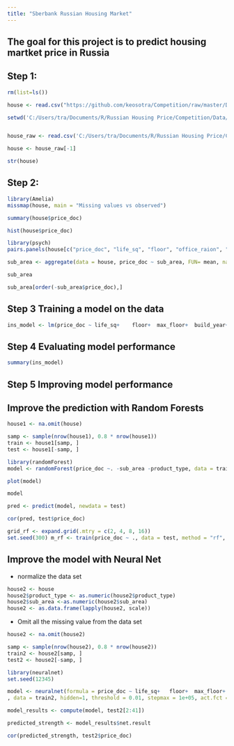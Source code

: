 ```yaml
---
title: "Sberbank Russian Housing Market"
---
```

## The goal for this project is to predict housing martket price in Russia
## Step 1:
```r
rm(list=ls())

house <- read.csv("https://github.com/keosotra/Competition/raw/master/Data/House.csv?raw=true", stringsAsFactors = FALSE)

setwd('C:/Users/tra/Documents/R/Russian Housing Price/Competition/Data/House.csv')


house_raw <- read.csv('C:/Users/tra/Documents/R/Russian Housing Price/Competition/Data/House.csv', stringsAsFactors = TRUE)

house <- house_raw[-1]

str(house)


```
## Step 2:
```r
library(Amelia)
missmap(house, main = "Missing values vs observed")
```


```r
summary(house$price_doc)

```

```r
hist(house$price_doc)
```

```r
library(psych)
pairs.panels(house[c("price_doc", "life_sq", "floor", "office_raion", "num_room", "raion_popul")])
```


```r
sub_area <- aggregate(data = house, price_doc ~ sub_area, FUN= mean, na.rm = TRUE)

sub_area

sub_area[order(-sub_area$price_doc),] 

```

## Step 3 Training a model on the data

```r

ins_model <- lm(price_doc ~ life_sq+	floor+	max_floor+	build_year+	num_room+	raion_popul+	children_preschool+	school_education_centers_raion+	healthcare_centers_raion+	sport_objects_raion+	shopping_centers_raion+	office_raion+	big_market_raion+	detention_facility_raion+	work_all+	build_count_before_1920+	build_count_1921_1945+	build_count_1946_1970+	build_count_1971_1995+	build_count_after_1995+	metro_min_walk+	public_transport_station_km+	office_count_500+	cafe_count_500+	cafe_sum_500_min_price_avg+	oil_urals+	cpi+	brent+	average_provision_of_build_contract_moscow+	mortgage_growth+	mortgage_rate+	income_per_cap+	salary_growth+	employment+	invest_fixed_capital_per_cap+	pop_natural_increase+	pop_migration+	childbirth, data = house) 

```

## Step 4 Evaluating model performance

```r
summary(ins_model)
```

## Step 5 Improving model performance

## Improve the prediction with Random Forests

```r
house1 <- na.omit(house)

samp <- sample(nrow(house1), 0.8 * nrow(house1))
train <- house1[samp, ] 
test <- house1[-samp, ]
```


```r
library(randomForest)
model <- randomForest(price_doc ~. -sub_area -product_type, data = train, ntree=1000, mtry=30)

```

```r
plot(model)

model
```

```r
pred <- predict(model, newdata = test)

cor(pred, test$price_doc)
```


```r
grid_rf <- expand.grid(.mtry = c(2, 4, 8, 16))
set.seed(300) m_rf <- train(price_doc ~ ., data = test, method = "rf", metric = "Kappa", trControl = ctrl, tuneGrid = grid_rf) m_rf
```


## Improve the model with Neural Net

- normalize the data set
```r
house2 <- house
house2$product_type <- as.numeric(house2$product_type)
house2$sub_area <-as.numeric(house2$sub_area)
house2 <- as.data.frame(lapply(house2, scale))

```

- Omit all the missing value from the data set
```r
house2 <- na.omit(house2)

samp <- sample(nrow(house2), 0.8 * nrow(house2))
train2 <- house2[samp, ] 
test2 <- house2[-samp, ]
```

```r
library(neuralnet)
set.seed(12345) 

model <- neuralnet(formula = price_doc ~ life_sq+	floor+	max_floor+	build_year+	num_room+	product_type+	sub_area+	raion_popul+	children_preschool+	school_education_centers_raion+	healthcare_centers_raion+	sport_objects_raion+	shopping_centers_raion+	office_raion+	big_market_raion+	detention_facility_raion+	work_all+	build_count_before_1920+	build_count_1921_1945+	build_count_1946_1970+	build_count_1971_1995+	build_count_after_1995+	metro_min_walk+	public_transport_station_km+	office_count_500+	cafe_count_500+	cafe_sum_500_min_price_avg+	oil_urals+	cpi+	brent+	average_provision_of_build_contract_moscow+	mortgage_growth+	mortgage_rate+	income_per_cap+	salary_growth+	employment+	invest_fixed_capital_per_cap+	pop_natural_increase+	pop_migration+	childbirth
, data = train2, hidden=1, threshold = 0.01, stepmax = 1e+05, act.fct = "logistic")

```
```r
model_results <- compute(model, test2[2:41])

predicted_strength <- model_results$net.result

cor(predicted_strength, test2$price_doc)
```


